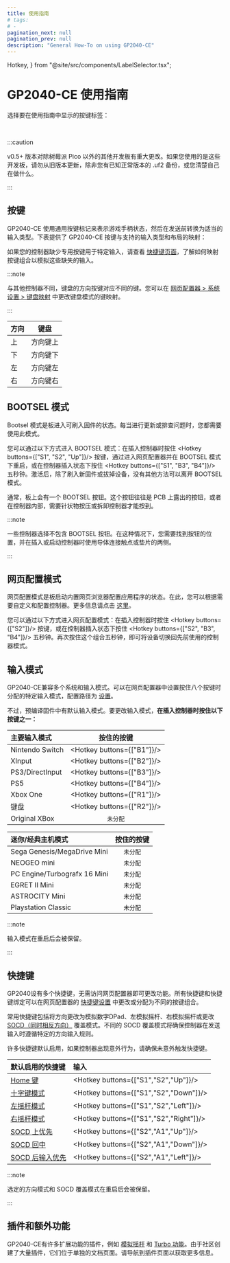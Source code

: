 ```yaml
---
title: 使用指南
# tags:
# -
pagination_next: null
pagination_prev: null
description: "General How-To on using GP2040-CE"
---
```


  Hotkey,
} from "@site/src/components/LabelSelector.tsx";

# GP2040-CE 使用指南

选择要在使用指南中显示的按键标签：

<InputLabelSelector />
<br />

:::caution

v0.5+ 版本对除树莓派 Pico 以外的其他开发板有重大更改。如果您使用的是这些开发板，请勿从旧版本更新，除非您有已知正常版本的 .uf2 备份，或您清楚自己在做什么。

:::

## 按键

GP2040-CE 使用通用按键标记来表示游戏手柄状态，然后在发送前转换为适当的输入类型。下表提供了 GP2040-CE 按键与支持的输入类型和布局的映射：

<Tabs groupID="input-modes">

<TabItem value="Primary Input Modes" label="主要输入模式" default>

<InputTable />

</TabItem>

<TabItem value="Mini/Classic Consoles" label="迷你/经典主机模式">

<InputTableMiniClassic />

</TabItem>

</Tabs>

如果您的控制器缺少专用按键用于特定输入，请查看 [快捷键页面](./hotkeys.mdx)，了解如何映射按键组合以模拟这些缺失的输入。

:::note

与其他控制器不同，键盘的方向按键对应不同的键。您可以在 [网页配置器 > 系统设置 > 键盘映射](./web-configurator/menu-pages/01-settings.mdx#键盘映射) 中更改键盘模式的键映射。

:::

| 方向  | 键盘        |
| ----- | ----------- |
| 上    | 方向键上    |
| 下    | 方向键下    |
| 左    | 方向键左    |
| 右    | 方向键右    |

## BOOTSEL 模式

Bootsel 模式是板进入可刷入固件的状态。每当进行更新或排查问题时，您都需要使用此模式。

您可以通过以下方式进入 BOOTSEL 模式：在插入控制器时按住 <Hotkey buttons={["S1", "S2", "Up"]}/> 按键，通过进入网页配置器并在 BOOTSEL 模式下重启，或在控制器插入状态下按住 <Hotkey buttons={["S1", "B3", "B4"]}/> 五秒钟。激活后，除了刷入新固件或拔掉设备，没有其他方法可以离开 BOOTSEL 模式。

通常，板上会有一个 BOOTSEL 按钮。这个按钮往往是 PCB 上露出的按钮，或者在控制器内部，需要针状物按压或拆卸控制器才能按到。

:::note

一些控制器选择不包含 BOOTSEL 按钮。在这种情况下，您需要找到按钮的位置，并在插入或启动控制器时使用导体连接触点或垫片的两侧。

:::

## 网页配置模式

网页配置模式是板启动内置网页浏览器配置应用程序的状态。在此，您可以根据需要自定义和配置控制器。更多信息请点击 [这里](./web-configurator/web-configurator.mdx)。

您可以通过以下方式进入网页配置模式：在插入控制器时按住 <Hotkey buttons={["S2"]}/> 按键，或在控制器插入状态下按住 <Hotkey buttons={["S2", "B3", "B4"]}/> 五秒钟。再次按住这个组合五秒钟，即可将设备切换回先前使用的控制器模式。

## 输入模式

GP2040-CE兼容多个系统和输入模式。可以在网页配置器中设置按住八个按键时分配的特定输入模式，配置路径为 [设置](./web-configurator/menu-pages/01-settings.mdx#输入模式引导)。

不过，预编译固件中有默认输入模式。要更改输入模式，**在插入控制器时按住以下按键之一：**

| 主要输入模式      |        按住的按键         |
| :------------- | :-----------------------: |
| Nintendo Switch | <Hotkey buttons={["B1"]}/> |
| XInput          | <Hotkey buttons={["B2"]}/> |
| PS3/DirectInput | <Hotkey buttons={["B3"]}/> |
| PS5             | <Hotkey buttons={["B4"]}/> |
| Xbox One        | <Hotkey buttons={["R1"]}/> |
| 键盘            | <Hotkey buttons={["R2"]}/> |
| Original XBox   |      `未分配`            |

| 迷你/经典主机模式          | 按住的按键 |
| :--------------------------- | :--------: |
| Sega Genesis/MegaDrive Mini  | `未分配`   |
| NEOGEO mini                  | `未分配`   |
| PC Engine/Turbografx 16 Mini | `未分配`   |
| EGRET II Mini                | `未分配`   |
| ASTROCITY Mini               | `未分配`   |
| Playstation Classic          | `未分配`   |

:::note

输入模式在重启后会被保留。

:::

## 快捷键

GP2040设有多个快捷键，无需访问网页配置器即可更改功能。所有快捷键和快捷键绑定可以在网页配置器的 [快捷键设置](./web-configurator/menu-pages/01-settings.mdx#快捷键设置) 中更改或分配为不同的按键组合。

常用快捷键包括将方向更改为模拟数字DPad、左模拟摇杆、右模拟摇杆或更改 [SOCD（同时相反方向）](https://glossary.infil.net/?t=SOCD) 覆盖模式。不同的 SOCD 覆盖模式将确保控制器在发送输入时遵循特定的方向输入规则。

许多快捷键默认启用，如果控制器出现意外行为，请确保未意外触发快捷键。

| 默认启用的快捷键                           | 输入                              |
| :----------------------------------------- | :-------------------------------- |
| [Home 键](hotkeys.mdx#home-键)        | <Hotkey buttons={["S1","S2","Up"]}/> |
| [十字键模式](hotkeys.mdx#十字键模式)      | <Hotkey buttons={["S1","S2","Down"]}/> |
| [左摇杆模式](hotkeys.mdx#左摇杆模式) | <Hotkey buttons={["S1","S2","Left"]}/> |
| [右摇杆模式](hotkeys.mdx#右摇杆模式) | <Hotkey buttons={["S1","S2","Right"]}/> |
| [SOCD 上优先](hotkeys.mdx#socd-上优先) | <Hotkey buttons={["S2","A1","Up"]}/>    |
| [SOCD 回中](hotkeys.mdx#socd-回中)     | <Hotkey buttons={["S2","A1","Down"]}/>  |
| [SOCD 后输入优先](hotkeys.mdx#socd-后输入优先) | <Hotkey buttons={["S2","A1","Left"]}/>  |

:::note

选定的方向模式和 SOCD 覆盖模式在重启后会被保留。

:::

## 插件和额外功能

GP2040-CE有许多扩展功能的插件，例如 [模拟摇杆](./add-ons/analog.mdx) 和 [Turbo 功能](./add-ons/turbo.mdx)。由于社区创建了大量插件，它们位于单独的文档页面。请导航到插件页面以获取更多信息。
